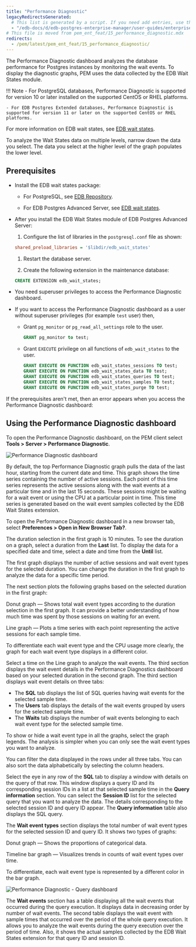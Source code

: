 ```yaml
---
title: "Performance Diagnostic"
legacyRedirectsGenerated:
  # This list is generated by a script. If you need add entries, use the `legacyRedirects` key.
  - "/edb-docs/d/edb-postgres-enterprise-manager/user-guides/enterprise-features-guide/8.0/performance_diagnostic.html"
# This file is moved from pem_ent_feat/15_performance_diagnostic.mdx
redirects:
  - /pem/latest/pem_ent_feat/15_performance_diagnostic/
---
```


The Performance Diagnostic dashboard analyzes the database performance for Postgres instances by monitoring the wait events. To display the diagnostic graphs, PEM uses the data collected by the EDB Wait States module.

!!! Note
    - For PostgreSQL databases, Performance Diagnostic is supported for version 10 or later installed on the supported CentOS or RHEL platforms.

    - For EDB Postgres Extended databases, Performance Diagnostic is supported for version 11 or later on the supported CentOS or RHEL platforms.

For more information on EDB wait states, see [EDB wait states](/epas/latest/epas_guide/13_performance_analysis_and_tuning/#edb-wait-states).

To analyze the Wait States data on multiple levels, narrow down the data you select. The data you select at the higher level of the graph populates the lower level.

## Prerequisites

- Install the EDB wait states package:
     
    - For PostgreSQL, see [EDB Repository](https://repos.enterprisedb.com/). 
     
    - For EDB Postgres Advanced Server, see [EDB wait states](/epas/latest/epas_guide/13_performance_analysis_and_tuning/#edb-wait-states).

- After you install the EDB Wait States module of EDB Postgres Advanced Server:
   1. Configure the list of libraries in the `postgresql.conf` file as shown:

   ```ini
   shared_preload_libraries = '$libdir/edb_wait_states'
   ```

   1. Restart the database server. 
   
   1. Create the following extension in the maintenance database:

   ```sql
   CREATE EXTENSION edb_wait_states;
   ```

-   You need superuser privileges to access the Performance Diagnostic dashboard.

-   If you want to access the Performance Diagnostic dashboard as a user without superuser privileges (for example `test` user) then,

    - Grant `pg_monitor` or `pg_read_all_settings` role to the user.
    
      ```sql
      GRANT pg_monitor to test;
      ```

    - Grant `EXECUTE` privilege on all functions of `edb_wait_states` to the user.

      ```sql
      GRANT EXECUTE ON FUNCTION edb_wait_states_sessions TO test;
      GRANT EXECUTE ON FUNCTION edb_wait_states_data TO test;
      GRANT EXECUTE ON FUNCTION edb_wait_states_queries TO test;
      GRANT EXECUTE ON FUNCTION edb_wait_states_samples TO test; 
      GRANT EXECUTE ON FUNCTION edb_wait_states_purge TO test;
      ```

If the prerequisites aren't met, then an error appears when you access the Performance Diagnostic dashboard:

## Using the Performance Diagnostic dashboard

To open the Performance Diagnostic dashboard, on the PEM client select **Tools > Server > Performance Diagnostic**.

![Performance Diagnostic dashboard](../images/performance_diagnostic_intro.png)

By default, the top Performance Diagnostic graph pulls the data of the last hour, starting from the current date and time. This graph shows the time series containing the number of active sessions. Each point of this time series represents the active sessions along with the wait events at a particular time and in the last 15 seconds. These sessions might be waiting for a wait event or using the CPU at a particular point in time. This time series is generated based on the wait event samples collected by the EDB Wait States extension.

To open the Performance Diagnostic dashboard in a new browser tab, select **Preferences > Open in New Browser Tab?**.

The duration selection in the first graph is 10 minutes. To see the duration on a graph, select a duration from the **Last** list. To display the data for a specified date and time, select a date and time from the **Until** list.

The first graph displays the number of active sessions and wait event types for the selected duration. You can change the duration in the first graph to analyze the data for a specific time period.

The next section plots the following graphs based on the selected duration in the first graph:

Donut graph &mdash; Shows total wait event types according to the duration selection in the first graph. It can provide a better understanding of how much time was spent by those sessions on waiting for an event.
   
Line graph &mdash; Plots a time series with each point representing the active sessions for each sample time.

To differentiate each wait event type and the CPU usage more clearly, the graph for each wait event type displays in a different color.

Select a time on the Line graph to analyze the wait events. The third section displays the wait event details in the Performance Diagnostics dashboard based on your selected duration in the second graph. The third section displays wait event details on three tabs:

-   The **SQL** tab displays the list of SQL queries having wait events for the selected sample time.
-   The **Users** tab displays the details of the wait events grouped by users for the selected sample time.
-   The **Waits** tab displays the number of wait events belonging to each wait event type for the selected sample time.

To show or hide a wait event type in all the graphs, select the graph legends. The analysis is simpler when you can only see the wait event types you want to analyze. 

You can filter the data displayed in the rows under all three tabs. You can also sort the data alphabetically by selecting the column headers.

Select the eye in any row of the **SQL** tab to display a window with details on the query of that row. This window displays a query ID and its corresponding session IDs in a list at that selected sample time in the **Query information** section. You can select the **Session ID** list for the selected query that you want to analyze the data. The details corresponding to the selected session ID and query ID appear. The **Query information** table also displays the SQL query.

The **Wait event types** section displays the total number of wait event types for the selected session ID and query ID. It shows two types of graphs:

Donut graph &mdash; Shows the proportions of categorical data.

Timeline bar graph &mdash; Visualizes trends in counts of wait event types over time.

To differentiate, each wait event type is represented by a different color in the bar graph.

![Performance Diagnostic - Query dashboard](../images/performance_diagnostic_query_dashboard.png)

The **Wait events** section has a table displaying all the wait events that occurred during the query execution. It displays data in decreasing order by number of wait events. The second table displays the wait event with sample times that occurred over the period of the whole query execution. It allows you to analyze the wait events during the query execution over the period of time. Also, it shows the actual samples collected by the EDB Wait States extension for that query ID and session ID.
